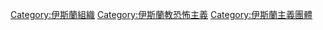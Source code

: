 [[Category:伊斯蘭組織|Category:伊斯蘭組織]]
[[Category:伊斯蘭教恐怖主義|Category:伊斯蘭教恐怖主義]]
[[Category:伊斯蘭主義團體|Category:伊斯蘭主義團體]]